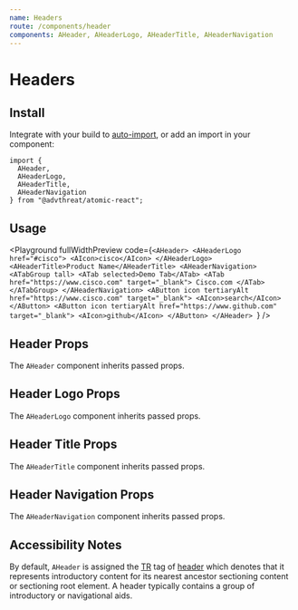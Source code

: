 ```yaml
---
name: Headers
route: /components/header
components: AHeader, AHeaderLogo, AHeaderTitle, AHeaderNavigation
---
```



# Headers

## Install

Integrate with your build to [auto-import](/#integrating), or add an import in your component:

```
import {
  AHeader,
  AHeaderLogo,
  AHeaderTitle,
  AHeaderNavigation
} from "@advthreat/atomic-react";
```

## Usage

<Playground
  fullWidthPreview
  code={`<AHeader>
  <AHeaderLogo href="#cisco">
    <AIcon>cisco</AIcon>
  </AHeaderLogo>
  <AHeaderTitle>Product Name</AHeaderTitle>
  <AHeaderNavigation>
    <ATabGroup tall>
      <ATab selected>Demo Tab</ATab>
      <ATab href="https://www.cisco.com" target="_blank">
        Cisco.com
      </ATab>
    </ATabGroup>
  </AHeaderNavigation>
  <AButton icon tertiaryAlt href="https://www.cisco.com" target="_blank">
    <AIcon>search</AIcon>
  </AButton>
  <AButton icon tertiaryAlt href="https://www.github.com" target="_blank">
    <AIcon>github</AIcon>
  </AButton>
</AHeader>
`}
/>

## Header Props

The `AHeader` component inherits passed props.

<Props of="AHeader" />

## Header Logo Props

The `AHeaderLogo` component inherits passed props.

<Props of="AHeaderLogo" />

## Header Title Props

The `AHeaderTitle` component inherits passed props.

<Props of="AHeaderTitle" />

## Header Navigation Props

The `AHeaderNavigation` component inherits passed props.

<Props of="AHeaderNavigation" />

## Accessibility Notes

By default, `AHeader` is assigned the [TR](https://www.w3.org/TR/html51/) tag of [header](https://www.w3.org/TR/html51/sections.html#elementdef-header) which denotes that it represents introductory content for its nearest ancestor sectioning content or sectioning root element. A header typically contains a group of introductory or navigational aids.
